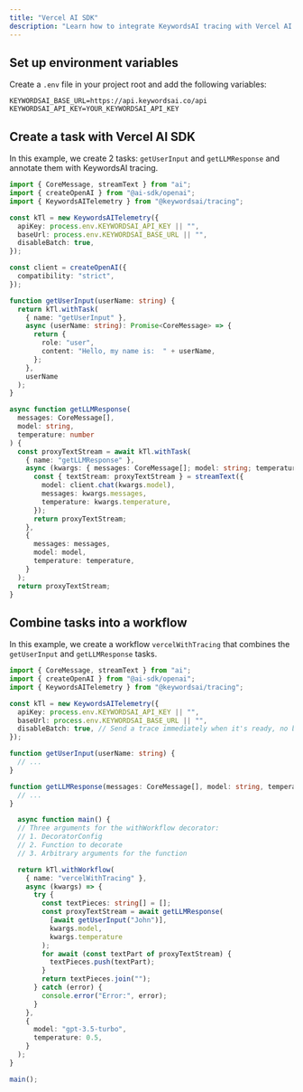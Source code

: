 ```yaml
---
title: "Vercel AI SDK"
description: "Learn how to integrate KeywordsAI tracing with Vercel AI SDK to monitor and analyze your AI application performance. Step-by-step guide for setting up environment variables and creating traced workflows."
---
```


## Set up environment variables
Create a `.env` file in your project root and add the following variables:
```
KEYWORDSAI_BASE_URL=https://api.keywordsai.co/api
KEYWORDSAI_API_KEY=YOUR_KEYWORDSAI_API_KEY
```


## Create a task with Vercel AI SDK
In this example, we create 2 tasks: `getUserInput` and `getLLMResponse` and annotate them with KeywordsAI tracing.
```typescript Vercel AI SDK {3, 5-10,16-17,33-34}
import { CoreMessage, streamText } from "ai";
import { createOpenAI } from "@ai-sdk/openai";
import { KeywordsAITelemetry } from "@keywordsai/tracing";

const kTl = new KeywordsAITelemetry({
  apiKey: process.env.KEYWORDSAI_API_KEY || "",
  baseUrl: process.env.KEYWORDSAI_BASE_URL || "",
  disableBatch: true,
});

const client = createOpenAI({
  compatibility: "strict",
});

function getUserInput(userName: string) {
  return kTl.withTask(
    { name: "getUserInput" },
    async (userName: string): Promise<CoreMessage> => {
      return {
        role: "user",
        content: "Hello, my name is:  " + userName,
      };
    },
    userName
  );
}

async function getLLMResponse(
  messages: CoreMessage[],
  model: string,
  temperature: number
) {
  const proxyTextStream = await kTl.withTask(
    { name: "getLLMResponse" },
    async (kwargs: { messages: CoreMessage[]; model: string; temperature: number }) => {
      const { textStream: proxyTextStream } = streamText({
        model: client.chat(kwargs.model),
        messages: kwargs.messages,
        temperature: kwargs.temperature,
      });
      return proxyTextStream;
    },
    {
      messages: messages,
      model: model,
      temperature: temperature,
    }
  );
  return proxyTextStream;
}
```

## Combine tasks into a workflow
In this example, we create a workflow `vercelWithTracing` that combines the `getUserInput` and `getLLMResponse` tasks.
<CodeGroup>
```typescript Vercel AI SDK {3, 5-10,25-26}
import { CoreMessage, streamText } from "ai";
import { createOpenAI } from "@ai-sdk/openai";
import { KeywordsAITelemetry } from "@keywordsai/tracing";

const kTl = new KeywordsAITelemetry({
  apiKey: process.env.KEYWORDSAI_API_KEY || "",
  baseUrl: process.env.KEYWORDSAI_BASE_URL || "",
  disableBatch: true, // Send a trace immediately when it's ready, no batching
});

function getUserInput(userName: string) {
  // ...
}

function getLLMResponse(messages: CoreMessage[], model: string, temperature: number) {
  // ...
}

  async function main() {
  // Three arguments for the withWorkflow decorator:
  // 1. DecoratorConfig
  // 2. Function to decorate
  // 3. Arbitrary arguments for the function

  return kTl.withWorkflow(
    { name: "vercelWithTracing" },
    async (kwargs) => {
      try {
        const textPieces: string[] = [];
        const proxyTextStream = await getLLMResponse(
          [await getUserInput("John")],
          kwargs.model,
          kwargs.temperature
        );
        for await (const textPart of proxyTextStream) {
          textPieces.push(textPart);
        }
        return textPieces.join("");
      } catch (error) {
        console.error("Error:", error);
      }
    },
    {
      model: "gpt-3.5-turbo",
      temperature: 0.5,
    }
  );
}

main();
```
</CodeGroup>


